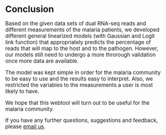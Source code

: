 # Conclusion
<big>
Based on the given data sets of dual RNA-seq reads and different measurements of the malaria patients, we developed different general linearized models (with Gaussian and Logit link function) that appropriately predicts the percentage of reads that will map to the host and to the pathogen. However, our models still need to undergo a more throrough validation once more data are available. 

The model was kept simple in order for the malaria community to be easy to use and the results easy to interpret. Also, we restricted the variables to the measurements a user is most likely to have. 

We hope that this webtool will turn out to be useful for the malaria community.

If you have any further questions, suggestions and feedback, please [email us](mailto:felicia.burtscher17@imperial.ac.uk).
</big>

